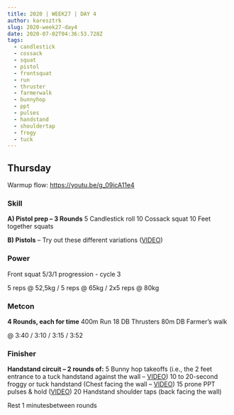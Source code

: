 ```yaml
---
title: 2020 | WEEK27 | DAY 4
author: karesztrk
slug: 2020-week27-day4
date: 2020-07-02T04:36:53.728Z
tags:
  - candlestick
  - cossack
  - squat
  - pistol
  - frontsquat
  - run
  - thruster
  - farmerwalk
  - bunnyhop
  - ppt
  - pulses
  - handstand
  - shouldertap
  - frogy
  - tuck
---
```


## Thursday

Warmup flow: <https://youtu.be/g_09icA11e4>

### Skill

**A) Pistol prep – 3 Rounds**
5 Candlestick roll
10 Cossack squat
10 Feet together squats

**B) Pistols** – Try out these different variations ([VIDEO](https://vimeo.com/414503642/c1167bdae9))

### Power

Front squat 5/3/1 progression - cycle 3

5 reps @ 52,5kg / 5 reps @ 65kg / 2x5 reps @ 80kg

### Metcon

**4 Rounds, each for time**
400m Run
18 DB Thrusters
80m DB Farmer’s walk

@ 3:40 / 3:10 / 3:15 / 3:52

### Finisher

**Handstand circuit – 2 rounds of:**
5 Bunny hop takeoffs (i.e., the 2 feet entrance to a tuck handstand against the wall – [VIDEO](https://vimeo.com/415024021/07c99ba289))
10 to 20-second froggy or tuck handstand (Chest facing the wall – [VIDEO](https://vimeo.com/418794680/1cf2867994))
15 prone PPT pulses & hold ([VIDEO](https://vimeo.com/329045850/b2d4c13895))
20 Handstand shoulder taps (back facing the wall)

Rest 1 minutesbetween rounds
